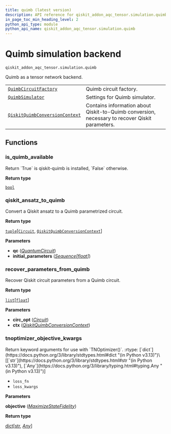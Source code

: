 ```yaml
---
title: quimb (latest version)
description: API reference for qiskit_addon_aqc_tensor.simulation.quimb in the latest version of qiskit-addon-aqc-tensor
in_page_toc_min_heading_level: 2
python_api_type: module
python_api_name: qiskit_addon_aqc_tensor.simulation.quimb
---
```


<span id="module-qiskit_addon_aqc_tensor.simulation.quimb" />

<span id="quimb-simulation-backend-qiskit-addon-aqc-tensor-simulation-quimb" />

# Quimb simulation backend

`qiskit_addon_aqc_tensor.simulation.quimb`

Quimb as a tensor network backend.

|                                                                                                                                                            |                                                                                                |
| ---------------------------------------------------------------------------------------------------------------------------------------------------------- | ---------------------------------------------------------------------------------------------- |
| [`QuimbCircuitFactory`](simulation-quimb-quimb-circuit-factory "qiskit_addon_aqc_tensor.simulation.quimb.QuimbCircuitFactory")                             | Quimb circuit factory.                                                                         |
| [`QuimbSimulator`](simulation-quimb-quimb-simulator "qiskit_addon_aqc_tensor.simulation.quimb.QuimbSimulator")                                             | Settings for Quimb simulator.                                                                  |
| [`QiskitQuimbConversionContext`](simulation-quimb-qiskit-quimb-conversion-context "qiskit_addon_aqc_tensor.simulation.quimb.QiskitQuimbConversionContext") | Contains information about Qiskit-to-Quimb conversion, necessary to recover Qiskit parameters. |

## Functions

### is\_quimb\_available

<Function id="qiskit_addon_aqc_tensor.simulation.quimb.is_quimb_available" github="https://github.com/Qiskit/qiskit-addon-aqc-tensor/tree/stable/0.2/qiskit_addon_aqc_tensor/simulation/quimb/__init__.py#L57-L63" signature="is_quimb_available()">
  Return `True` is qiskit-quimb is installed, `False` otherwise.

  **Return type**

  [`bool`](https://docs.python.org/3/library/functions.html#bool "(in Python v3.13)")
</Function>

### qiskit\_ansatz\_to\_quimb

<Function id="qiskit_addon_aqc_tensor.simulation.quimb.qiskit_ansatz_to_quimb" github="https://github.com/Qiskit/qiskit-addon-aqc-tensor/tree/stable/0.2/qiskit_addon_aqc_tensor/simulation/quimb/__init__.py#L212-L300" signature="qiskit_ansatz_to_quimb(qc, initial_parameters, /)">
  Convert a Qiskit ansatz to a Quimb parametrized circuit.

  **Return type**

  [`tuple`](https://docs.python.org/3/library/stdtypes.html#tuple "(in Python v3.13)")\[[`Circuit`](https://quimb.readthedocs.io/en/latest/autoapi/quimb/tensor/circuit/index.html#quimb.tensor.circuit.Circuit "(in quimb v1.10)"), [`QiskitQuimbConversionContext`](simulation-quimb-qiskit-quimb-conversion-context "qiskit_addon_aqc_tensor.simulation.quimb.QiskitQuimbConversionContext")]

  **Parameters**

  *   **qc** ([*QuantumCircuit*](/docs/api/qiskit/qiskit.circuit.QuantumCircuit "(in Qiskit v1.4)"))
  *   **initial\_parameters** ([*Sequence*](https://docs.python.org/3/library/typing.html#typing.Sequence "(in Python v3.13)")*\[*[*float*](https://docs.python.org/3/library/functions.html#float "(in Python v3.13)")*]*)
</Function>

### recover\_parameters\_from\_quimb

<Function id="qiskit_addon_aqc_tensor.simulation.quimb.recover_parameters_from_quimb" github="https://github.com/Qiskit/qiskit-addon-aqc-tensor/tree/stable/0.2/qiskit_addon_aqc_tensor/simulation/quimb/__init__.py#L303-L317" signature="recover_parameters_from_quimb(circ_opt, ctx, /)">
  Recover Qiskit circuit parameters from a Quimb circuit.

  **Return type**

  [`list`](https://docs.python.org/3/library/stdtypes.html#list "(in Python v3.13)")\[[`float`](https://docs.python.org/3/library/functions.html#float "(in Python v3.13)")]

  **Parameters**

  *   **circ\_opt** ([*Circuit*](https://quimb.readthedocs.io/en/latest/autoapi/quimb/tensor/circuit/index.html#quimb.tensor.circuit.Circuit "(in quimb v1.10)"))
  *   **ctx** ([*QiskitQuimbConversionContext*](simulation-quimb-qiskit-quimb-conversion-context "qiskit_addon_aqc_tensor.simulation.quimb.QiskitQuimbConversionContext"))
</Function>

### tnoptimizer\_objective\_kwargs

<Function id="qiskit_addon_aqc_tensor.simulation.quimb.tnoptimizer_objective_kwargs" github="https://github.com/Qiskit/qiskit-addon-aqc-tensor/tree/stable/0.2/qiskit_addon_aqc_tensor/simulation/quimb.py" signature="tnoptimizer_objective_kwargs(objective, /)">
  Return keyword arguments for use with `TNOptimizer()`. :rtype: [`dict`](https://docs.python.org/3/library/stdtypes.html#dict "(in Python v3.13)")\[[`str`](https://docs.python.org/3/library/stdtypes.html#str "(in Python v3.13)"), [`Any`](https://docs.python.org/3/library/typing.html#typing.Any "(in Python v3.13)")]

  *   `loss_fn`
  *   `loss_kwargs`

  **Parameters**

  **objective** ([*MaximizeStateFidelity*](objective#qiskit_addon_aqc_tensor.objective.MaximizeStateFidelity "qiskit_addon_aqc_tensor.objective.MaximizeStateFidelity"))

  **Return type**

  [dict](https://docs.python.org/3/library/stdtypes.html#dict "(in Python v3.13)")\[[str](https://docs.python.org/3/library/stdtypes.html#str "(in Python v3.13)"), [*Any*](https://docs.python.org/3/library/typing.html#typing.Any "(in Python v3.13)")]
</Function>

